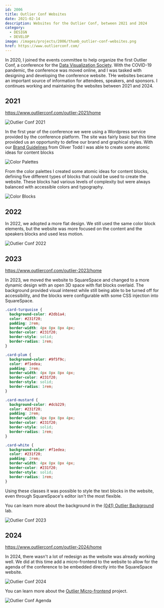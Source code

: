 ```yaml
---
id: 2006
title: Outlier Conf Websites
date: 2021-02-14
description: Websites for the Outlier Conf, between 2021 and 2024
category:
  - DESIGN
  - DEVELOP
image: /images/projects/2006/thumb_outlier-conf-websites.png
href: https://www.outlierconf.com/
---
```


In 2020, I joined the events committee to help organize the first Outlier Conf,
a conference for the
[Data Visualization Society](https://www.datavisualizationsociety.org/). With
the COVID-19 pandemic, the conference was moved online, and I was tasked with
designing and developing the conference website. THe websites became an
important source of information for attendees, speakers, and sponsors. I
continues working and maintaining the websites between 2021 and 2024.

## 2021

https://www.outlierconf.com/outlier-2021/home

![Outlier Conf 2021](/images/projects/2006/outlier-conf-websites_2021.png)

In the first year of the conference we were using a Wordpress service provided
by the conference platform. The site was fairly basic but this time provided us
an opportunity to define our brand and graphical styles. With our
[Brand Guidelines](https://workbyoliver.notion.site/Outlier-2021-Brand-Book-68882ee176994e2ab2309a512179da03)
from Oliver Todd I was able to create some atomic ideas for content blocks

![Color Palettes](/images/projects/2006/outlier-conf-web-design-01.png)

From the color palettes I created some atomic ideas for content blocks, defining
five different types of blocks that could be used to create the website. These
blocks had various levels of complexity but were always balanced with accessible
colors and typography.

![Color Blocks](/images/projects/2006/outlier-conf-web-design-02.png)

## 2022

In 2022, we adopted a more flat design. We still used the same color block
elements, but the website was more focused on the content and the speakers
blocks and used less motion.

![Outlier Conf 2022](/images/projects/2006/outlier-conf-websites_2022.png)

## 2023

https://www.outlierconf.com/outlier-2023/home

In 2023, we moved the website to SquareSpace and changed to a more dynamic
design with an open 3D space with flat blocks overlaid. The background provided
visual interest while still being able to be turned off for accessibility, and
the blocks were configurable with some CSS injection into SquareSpace.

```css showLineNumbers title="injected.css"
.card-turquoise {
  background-color: #2db1a4;
  color: #231f20;
  padding: 2rem;
  border-width: 4px 8px 8px 4px;
  border-color: #231f20;
  border-style: solid;
  border-radius: 1rem;
}

.card-plum {
  background-color: #9f5f9c;
  color: #f1edea;
  padding: 2rem;
  border-width: 4px 8px 8px 4px;
  border-color: #231f20;
  border-style: solid;
  border-radius: 1rem;
}

.card-mustard {
  background-color: #dcb229;
  color: #231f20;
  padding: 2rem;
  border-width: 4px 8px 8px 4px;
  border-color: #231f20;
  border-style: solid;
  border-radius: 1rem;
}

.card-white {
  background-color: #f1edea;
  color: #231f20;
  padding: 2rem;
  border-width: 4px 8px 8px 4px;
  border-color: #231f20;
  border-style: solid;
  border-radius: 1rem;
}
```

Using these classes it was possible to style the text blocks in the website,
even through SquareSpace's editor isn't the most flexible.

You can learn more about the background in the
[(041) Outlier Background](/labs/041-outlier-background) lab.

![Outlier Conf 2023](/images/projects/2006/outlier-conf-websites_2023.png)

## 2024

https://www.outlierconf.com/outlier-2024/home

In 2024, there wasn't a lot of redesign as the website was already working well.
We did at this time add a micro-frontend to the website to allow for the agenda
of the conference to be embedded directly into the SquareSpace website.

![Outlier Conf 2024](/images/projects/2006/outlier-conf-websites_2024-1.png)

You can learn more about the
[Outlier Micro-frontend](/projects/2400-outlier-micro-frontend) project.

![Outlier Conf Agenda](/images/projects/2006/outlier-conf-websites_2024-2.png)
